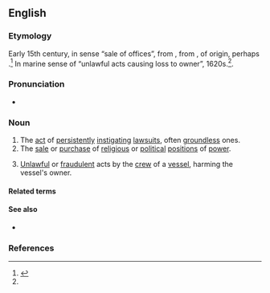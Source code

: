 ==English==
{{wikipedia}}

===Etymology===
Early 15th century, in sense “sale of offices”, from {{der|en|fro|baraterie||deceit, trickery}}, from {{m|fro|barat||fraud, deceit, trickery}}, of {{unk|en}} origin, perhaps {{etyl|cel|en}}.<ref name="oetyld">{{R:Online Etymology Dictionary}}</ref> In marine sense of “unlawful acts causing loss to owner”, 1620s.<ref name="oetyld" />.

===Pronunciation===
* {{IPA|en|/ˈbæɹətɹi/}}

===Noun===
{{en-noun|~|barratries}}

# The [[act]] of [[persistently]] [[instigate|instigating]] [[lawsuit]]s, often [[groundless]] ones.
# The [[sale]] or [[purchase]] of [[religious]] or [[political]] [[position]]s of [[power]].
#: {{coordinate terms|en|simony}}
# {{lb|en|admiralty|_|legal}} [[unlawful|Unlawful]] or [[fraudulent]] acts by the [[crew]] of a [[vessel]], harming the vessel's owner.

====Related terms====
{{col3|en
|barrator
|barratrous
|barratrously
}}

====See also====
* {{l|en|champerty}}

===References===
<references/>